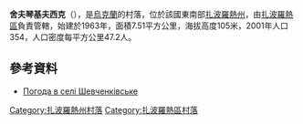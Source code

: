 {{coord|47|45|56|N|35|25|16|E|scale:100000|display=title}}

'''舍夫琴基夫西克'''（{{lang-uk|Шевченківське}}），是[[烏克蘭|烏克蘭]]的村落，位於該國東南部[[扎波羅熱州|扎波羅熱州]]，由[[扎波羅熱區|扎波羅熱區]]負責管轄，始建於1963年，面積7.51平方公里，海拔高度105米，2001年人口354，人口密度每平方公里47.2人。

==參考資料==
* [http://weather.in.ua/ua/zaporozhskaja/28775 Погода в селі Шевченківське]

[[Category:扎波羅熱州村落|Category:扎波羅熱州村落]]
[[Category:扎波羅熱區村落|Category:扎波羅熱區村落]]


{{Zaporizhia-geo-stub}}